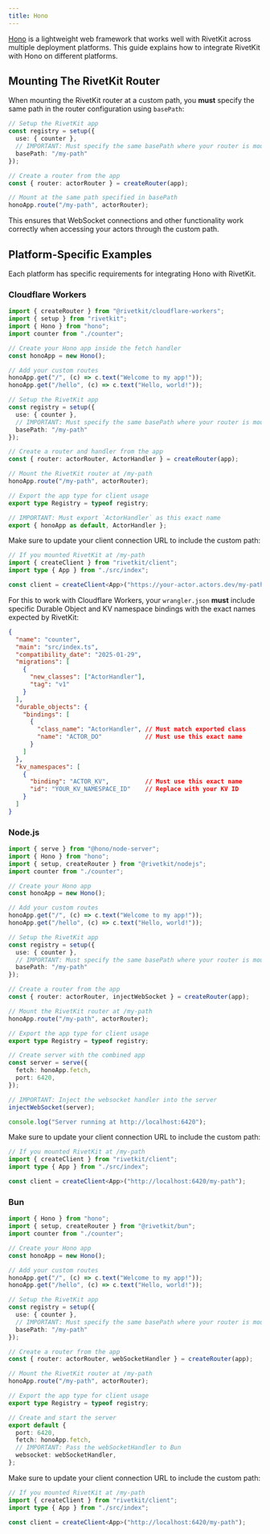 ```yaml
---
title: Hono
---
```


[Hono](https://hono.dev/) is a lightweight web framework that works well with RivetKit across multiple deployment platforms. This guide explains how to integrate RivetKit with Hono on different platforms.

## Mounting The RivetKit Router

When mounting the RivetKit router at a custom path, you **must** specify the same path in the router configuration using `basePath`:

```typescript
// Setup the RivetKit app
const registry = setup({
  use: { counter },
  // IMPORTANT: Must specify the same basePath where your router is mounted
  basePath: "/my-path"
});

// Create a router from the app
const { router: actorRouter } = createRouter(app);

// Mount at the same path specified in basePath
honoApp.route("/my-path", actorRouter);
```

This ensures that WebSocket connections and other functionality work correctly when accessing your actors through the custom path.

## Platform-Specific Examples

Each platform has specific requirements for integrating Hono with RivetKit.

### Cloudflare Workers

```typescript
import { createRouter } from "@rivetkit/cloudflare-workers";
import { setup } from "rivetkit";
import { Hono } from "hono";
import counter from "./counter";

// Create your Hono app inside the fetch handler
const honoApp = new Hono();

// Add your custom routes
honoApp.get("/", (c) => c.text("Welcome to my app!"));
honoApp.get("/hello", (c) => c.text("Hello, world!"));

// Setup the RivetKit app
const registry = setup({
  use: { counter },
  // IMPORTANT: Must specify the same basePath where your router is mounted
  basePath: "/my-path"
});

// Create a router and handler from the app
const { router: actorRouter, ActorHandler } = createRouter(app);

// Mount the RivetKit router at /my-path
honoApp.route("/my-path", actorRouter);

// Export the app type for client usage
export type Registry = typeof registry;

// IMPORTANT: Must export `ActorHandler` as this exact name
export { honoApp as default, ActorHandler };
```

Make sure to update your client connection URL to include the custom path:

```typescript
// If you mounted RivetKit at /my-path
import { createClient } from "rivetkit/client";
import type { App } from "./src/index";

const client = createClient<App>("https://your-actor.actors.dev/my-path");
```

For this to work with Cloudflare Workers, your `wrangler.json` **must** include specific Durable Object and KV namespace bindings with the exact names expected by RivetKit:

```json
{
  "name": "counter",
  "main": "src/index.ts",
  "compatibility_date": "2025-01-29",
  "migrations": [
    {
      "new_classes": ["ActorHandler"],
      "tag": "v1"
    }
  ],
  "durable_objects": {
    "bindings": [
      {
        "class_name": "ActorHandler", // Must match exported class
        "name": "ACTOR_DO"            // Must use this exact name
      }
    ]
  },
  "kv_namespaces": [
    {
      "binding": "ACTOR_KV",          // Must use this exact name
      "id": "YOUR_KV_NAMESPACE_ID"    // Replace with your KV ID
    }
  ]
}
```


### Node.js

```typescript
import { serve } from "@hono/node-server";
import { Hono } from "hono";
import { setup, createRouter } from "@rivetkit/nodejs";
import counter from "./counter";

// Create your Hono app
const honoApp = new Hono();

// Add your custom routes
honoApp.get("/", (c) => c.text("Welcome to my app!"));
honoApp.get("/hello", (c) => c.text("Hello, world!"));

// Setup the RivetKit app
const registry = setup({
  use: { counter },
  // IMPORTANT: Must specify the same basePath where your router is mounted
  basePath: "/my-path"
});

// Create a router from the app
const { router: actorRouter, injectWebSocket } = createRouter(app);

// Mount the RivetKit router at /my-path
honoApp.route("/my-path", actorRouter);

// Export the app type for client usage
export type Registry = typeof registry;

// Create server with the combined app
const server = serve({
  fetch: honoApp.fetch,
  port: 6420,
});

// IMPORTANT: Inject the websocket handler into the server
injectWebSocket(server);

console.log("Server running at http://localhost:6420");
```

Make sure to update your client connection URL to include the custom path:

```typescript
// If you mounted RivetKit at /my-path
import { createClient } from "rivetkit/client";
import type { App } from "./src/index";

const client = createClient<App>("http://localhost:6420/my-path");
```

### Bun

```typescript
import { Hono } from "hono";
import { setup, createRouter } from "@rivetkit/bun";
import counter from "./counter";

// Create your Hono app
const honoApp = new Hono();

// Add your custom routes
honoApp.get("/", (c) => c.text("Welcome to my app!"));
honoApp.get("/hello", (c) => c.text("Hello, world!"));

// Setup the RivetKit app
const registry = setup({
  use: { counter },
  // IMPORTANT: Must specify the same basePath where your router is mounted
  basePath: "/my-path"
});

// Create a router from the app
const { router: actorRouter, webSocketHandler } = createRouter(app);

// Mount the RivetKit router at /my-path
honoApp.route("/my-path", actorRouter);

// Export the app type for client usage
export type Registry = typeof registry;

// Create and start the server
export default {
  port: 6420,
  fetch: honoApp.fetch,
  // IMPORTANT: Pass the webSocketHandler to Bun
  websocket: webSocketHandler,
};
```

Make sure to update your client connection URL to include the custom path:

```typescript
// If you mounted RivetKit at /my-path
import { createClient } from "rivetkit/client";
import type { App } from "./src/index";

const client = createClient<App>("http://localhost:6420/my-path");
```
